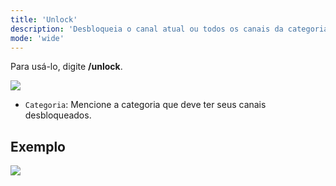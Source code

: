 ```yaml
---
title: 'Unlock'
description: 'Desbloqueia o canal atual ou todos os canais da categoria, fazendo assim @everyone ler e escrever.'
mode: 'wide'
---
```


Para usá-lo, digite **/unlock**. 

<img src="https://i.imgur.com/IddWtSn.png" />

- `Categoria`: Mencione a categoria que deve ter seus canais desbloqueados.

## Exemplo 

<img src="https://i.imgur.com/k5hieip.png" />